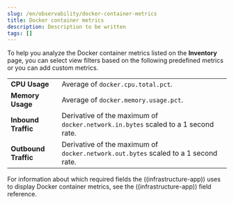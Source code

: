 ```yaml
---
slug: /en/observability/docker-container-metrics
title: Docker container metrics
description: Description to be written
tags: []
---
```


<div id="docker-container-metrics"></div>

To help you analyze the Docker container metrics listed on the **Inventory** page, you can select
view filters based on the following predefined metrics or you can add <DocLink slug="/en/observability/view-infrastructure-metrics" section="add-custom-metrics">custom metrics</DocLink>.

|  |  |
|---|---|
| **CPU Usage** | Average of `docker.cpu.total.pct`.  |
| **Memory Usage** | Average of `docker.memory.usage.pct`. |
| **Inbound Traffic** | Derivative of the maximum of `docker.network.in.bytes` scaled to a 1 second rate. |
| **Outbound Traffic** | Derivative of the maximum of `docker.network.out.bytes` scaled to a 1 second rate. | 

For information about which required fields the ((infrastructure-app)) uses to display Docker container metrics, see the
<DocLink slug="/en/observability/metrics-app-fields">((infrastructure-app)) field reference</DocLink>.